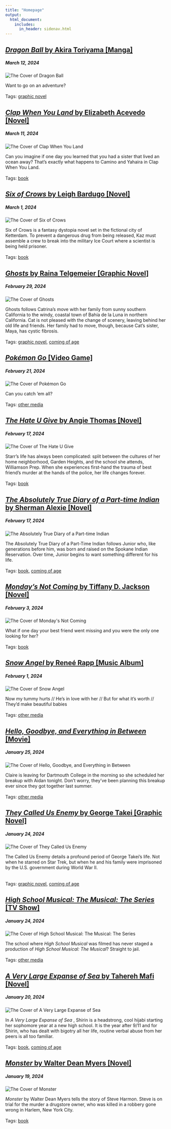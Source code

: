 ```yaml
---
title: "Homepage"
output: 
  html_document:
    includes:
      in_header: sidenav.html
---
```

<div class="main">
<div class="card">
  <a href="dragon_ball.html"> <h2><em> Dragon Ball </em> by Akira Toriyama [Manga] </h2> </a>
    <h5>March 12, 2024</h5>
<div class="box">
 <div class="box child">
  <img class="image" src="./media/cover-dragon_ball.webp" alt="The Cover of Dragon Ball" style="object-position: left;">
  </div>
  <div class="box child">
  <p>
  Want to go on an adventure?
  <br> <br>
  Tags: <a href="tags-graphic_novel.html">graphic novel</a> 
  </p>
  </div>
</div>
</div>

<div class="card">
  <a href="clap_when_you_land.html"> <h2><em> Clap When You Land </em> by Elizabeth Acevedo [Novel] </h2> </a>
    <h5>March 11, 2024</h5>
<div class="box">
 <div class="box child">
  <img class="image" src="./media/cover-clap_when_you_land.jpeg" alt="The Cover of Clap When You Land" style="object-position: left;">
  </div>
  <div class="box child">
  <p>
  Can you imagine if one day you learned that you had a sister that lived an ocean away? That’s exactly what happens to Camino and Yahaira in Clap When You Land.
  <br> <br>
  Tags: <a href="tags-book.html">book</a> 
  </p>
  </div>
</div>
</div>

<div class="card">
  <a href="six_of_crows.html"> <h2><em> Six of Crows </em> by Leigh Bardugo [Novel] </h2> </a>
    <h5>March 1, 2024</h5>
<div class="box">
 <div class="box child">
  <img class="image" src="./media/cover-six_of_crows.jpg" alt="The Cover of Six of Crows" style="object-position: left;">
  </div>
  <div class="box child">
  <p>
  Six of Crows is a fantasy dystopia novel set in the fictional city of Ketterdam. To prevent a dangerous drug from being released, Kaz must assemble a crew to break into the military Ice Court where a scientist is being held prisoner.
  <br> <br>
  Tags: <a href="tags-book.html">book</a> 
  </p>
  </div>
</div>
</div>

<div class="card">
  <a href="ghosts.html"> <h2><em> Ghosts </em> by Raina Telgemeier [Graphic Novel] </h2> </a>
    <h5>February 29, 2024</h5>
<div class="box">
 <div class="box child">
  <img class="image" src="./media/cover-ghosts.jpg" alt="The Cover of Ghosts" style="object-position: left;">
  </div>
  <div class="box child">
  <p>
  Ghosts follows Catrina’s move with her family from sunny southern California to the windy, coastal town of Bahía de la Luna in northern California. Cat is not pleased with the change of scenery, leaving behind her old life and friends. Her family had to move, though, because Cat’s sister, Maya, has cystic fibrosis.
  <br> <br>
  Tags: <a href="tags-graphic_novel.html">graphic novel</a>, <a href="tags-coming_of_age.html">coming of age</a> 
  </p>
  </div>
</div>
</div>

<div class="card">
  <a href="pokemon_go.html"> <h2><em> Pokémon Go </em> [Video Game] </h2> </a>
    <h5>February 21, 2024</h5>
<div class="box">
 <div class="box child">
  <img class="image" src="./media/cover-pokemon_go.png" alt="The Cover of  Pokémon Go" style="object-position: left;">
  </div>
  <div class="box child">
  <p>
  Can you catch 'em all?
  <br> <br>
  Tags: <a href="tags-other_media.html">other media</a> 
  </p>
  </div>
</div>
</div>

<div class="card">
  <a href="the_hate_u_give.html"> <h2><em> The Hate U Give </em> by Angie Thomas [Novel] </h2> </a>
    <h5>February 17, 2024</h5>
<div class="box">
 <div class="box child">
  <img class="image" src="./media/cover-the_hate_u.jpg" alt="The Cover of The Hate U Give" style="object-position: left;">
  </div>
  <div class="box child">
  <p>
  Starr’s life has always been complicated: split between the cultures of her home neighborhood, Garden Heights, and the school she attends, Williamson Prep. When she experiences first-hand the trauma of best friend’s murder at the hands of the police, her life changes forever.
  <br> <br>
  Tags: <a href="tags-book.html">book</a> 
  </p>
  </div>
</div>
</div>

<div class="card">
  <a href="the_absolutely_true_diary_of_a_part_time_indian.html"> <h2><em> The Absolutely True Diary of a Part-time Indian </em> by Sherman Alexie [Novel] </h2> </a>
    <h5>February 17, 2024</h5>
<div class="box">
 <div class="box child">
  <img class="image" src="./media/cover-absolutely_true_diary.jpg" alt="The Absolutely True Diary of a Part-time Indian" style="object-position: left;">
  </div>
  <div class="box child">
  <p>
  The Absolutely True Diary of a Part-Time Indian follows Junior who, like generations before him, was born and raised on the Spokane Indian Reservation. Over time, Junior begins to want something different for his life.
  <br> <br>
  Tags: <a href="tags-book.html">book</a>, <a href="tags-coming_of_age.html">coming of age</a>  
  </p>
  </div>
</div>
</div>

<div class="card">
  <a href="mondays_not_coming.html"> <h2><em> Monday's Not Coming </em> by Tiffany D. Jackson [Novel] </h2> </a>
    <h5>February 3, 2024</h5>
<div class="box">
 <div class="box child">
  <img class="image" src="./media/cover-mondays_not_coming.jpg" alt="The Cover of Monday's Not Coming" style="object-position: left;">
  </div>
  <div class="box child">
  <p>
  What if one day your best friend went missing and you were the only one looking for her?
  <br> <br>
  Tags: <a href="tags-book.html">book</a> 
  </p>
  </div>
</div>
</div>

<div class="card">
  <a href="renee_rapp.html"> <h2><em> Snow Angel </em> by Reneé Rapp [Music Album] </h2> </a>
    <h5>February 1, 2024</h5>
<div class="box">
 <div class="box child">
  <img class="image" src="./media/cover-snow_angel.png" alt="The Cover of Snow Angel" style="object-position: left;">
  </div>
  <div class="box child">
  <p>
  Now my tummy hurts // He's in love with her // But for what it's worth // They'd make beautiful babies
  <br> <br>
  Tags: <a href="tags-other_media.html">other media</a> 
  </p>
  </div>
</div>
</div>

<div class="card">
  <a href="hello_goodbye_and_everything_in_between.html"> <h2><em> Hello, Goodbye, and Everything in Between </em> [Movie] </h2> </a>
    <h5>January 25, 2024</h5>
<div class="box">
 <div class="box child">
  <img class="image" src="./media/cover-hello_goodbye_and.jpeg" alt="The Cover of Hello, Goodbye, and Everything in Between" style="object-position: left;">
  </div>
  <div class="box child">
  <p>
  Claire is leaving for Dartmouth College in the morning so she scheduled her breakup with Aidan tonight. Don’t worry, they’ve been planning this breakup ever since they got together last summer.
  <br> <br>
  Tags: <a href="tags-other_media.html">other media</a> 
  </p>
  </div>
</div>
</div>

<div class="card">
  <a href="they_called_us_enemy.html"> <h2><em> They Called Us Enemy </em> by George Takei [Graphic Novel] </h2> </a>
    <h5>January 24, 2024</h5>
<div class="box">
 <div class="box child">
  <img class="image" src="./media/cover-they_called_us.jpeg" alt="The Cover of They Called Us Enemy" style="object-position: left;">
  </div>
  <div class="box child">
  <p>
  The Called Us Enemy details a profound period of George Takei’s life. Not when he starred on Star Trek, but when he and his family were imprisoned by the U.S. government during World War II.  
  <br> <br>
  Tags: <a href="tags-graphic_novel.html">graphic novel</a>, <a href="tags-coming_of_age.html">coming of age</a> 
  </p>
  </div>
</div>
</div>

<div class="card">
  <a href="high_school_musical.html"> <h2><em> High School Musical: The Musical: The Series </em> [TV Show] </h2> </a>
    <h5>January 24, 2024</h5>
<div class="box">
 <div class="box child">
  <img class="image" src="./media/cover-hsm.png" alt="The Cover of High School Musical: The Musical: The Series" style="object-position: left;">
  </div>
  <div class="box child">
  <p>
  The school where <em>High School Musical</em> was filmed has never staged a production of <em>High School Musical: The Musical</em>? Straight to jail.
  <br> <br>
  Tags: <a href="tags-other_media.html">other media</a> 
  </p>
  </div>
</div>
</div>

<div class="card">
  <a href="a_very_large_expanse_of_sea.html"> <h2><em> A Very Large Expanse of Sea </em> by Tahereh Mafi [Novel] </h2> </a>
    <h5>January 20, 2024</h5>
<div class="box">
 <div class="box child">
  <img class="image" src="./media/cover-a_very_large.jpg" alt="The Cover of A Very Large Expanse of Sea" style="object-position: left;">
  </div>
  <div class="box child">
  <p>
  In <em> A Very Large Expanse of Sea </em>, Shirin is a headstrong, cool hijabi starting her sophomore year at a new high school. It is the year after 9/11 and for Shirin, who has dealt with bigotry all her life, routine verbal abuse from her peers is all too familiar.
  <br> <br>
  Tags: <a href="tags-book.html">book</a>, <a href="tags-coming_of_age.html">coming of age</a>  
  </p>
  </div>
</div>
</div>

<div class="card">
  <a href="monster.html"> <h2><em> Monster </em> by Walter Dean Myers [Novel] </h2> </a>
    <h5>January 19, 2024</h5>
<div class="box">
 <div class="box child">
  <img class="image" src="./media/cover-monster.jpg" alt="The Cover of Monster" style="object-position: left;">
  </div>
  <div class="box child">
  <p>
  <em> Monster </em> by Walter Dean Myers tells the story of Steve Harmon.  Steve is on trial for the murder a drugstore owner, who was killed in a robbery gone wrong in Harlem, New York City.
  <br> <br>
  Tags: <a href="tags-book.html">book</a>
  </p>
  </div>
</div>
</div>

</div>
